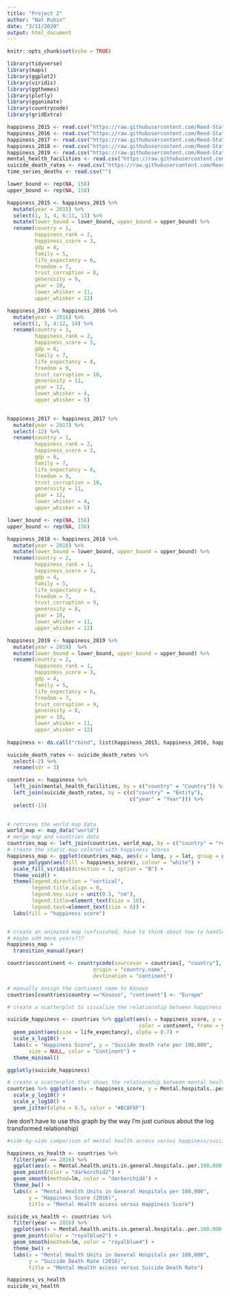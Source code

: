 ```yaml
---
title: "Project 2"
author: "Nat Rubin"
date: "3/11/2020"
output: html_document
---
```


```r
knitr::opts_chunk$set(echo = TRUE)
```

```r
library(tidyverse)
library(maps)
library(ggplot2)
library(viridis)
library(ggthemes)
library(plotly)
library(gganimate)
library(countrycode)
library(gridExtra)
```

```r
happiness_2015 <- read.csv("https://raw.githubusercontent.com/Reed-Statistics/math241S20PostGrp4/master/2015.csv?token=ANDSWNJBOL4TOHNDMTCN2B26PZABE")
happiness_2016 <- read.csv("https://raw.githubusercontent.com/Reed-Statistics/math241S20PostGrp4/master/2016.csv?token=ANDSWNPJDSBHOCDJ3XFEZGK6PZADI")
happiness_2017 <- read.csv("https://raw.githubusercontent.com/Reed-Statistics/math241S20PostGrp4/master/2017.csv?token=ANDSWNLSUG5QK23B6O6CWXS6PZAFA")
happiness_2018 <- read.csv("https://raw.githubusercontent.com/Reed-Statistics/math241S20PostGrp4/master/2018.csv?token=ANDSWNJIBN65O6CBRQRR2726PZAFW")
happiness_2019 <- read.csv("https://raw.githubusercontent.com/Reed-Statistics/math241S20PostGrp4/master/2019.csv?token=ANDSWNO6U5A4PHJ3QJBMZTS6PZAGM")
mental_health_facilities <- read.csv("https://raw.githubusercontent.com/Reed-Statistics/math241S20PostGrp4/master/mental_health_facilities.csv?token=ANDSWNOJDJM2QZZHRZY6XRC6PZAIA")
suicide_death_rates <- read.csv("https://raw.githubusercontent.com/Reed-Statistics/math241S20PostGrp4/master/suicide-death-rates.csv?token=ANDSWNKAB4OYFH5KITURBOK6PZAJG")
time_series_deaths <- read.csv("")
```

```r

lower_bound <- rep(NA, 158)
upper_bound <- rep(NA, 158)

happiness_2015 <- happiness_2015 %>%
  mutate(year = 2015) %>%
  select(1, 3, 4, 6:11, 13) %>%
  mutate(lower_bound = lower_bound, upper_bound = upper_bound) %>%
  rename(country = 1,
         happiness_rank = 2,
         happiness_score = 3,
         gdp = 4,
         family = 5,
         life_expectancy = 6,
         freedom = 7,
         trust_corruption = 8,
         generosity = 9,
         year = 10,
         lower_whisker = 11,
         upper_whisker = 12)

happiness_2016 <- happiness_2016 %>%
  mutate(year = 2016) %>%
  select(1, 3, 4:12, 14) %>%
  rename(country = 1,
         happiness_rank = 2,
         happiness_score = 3,
         gdp = 6,
         family = 7,
         life_expectancy = 8,
         freedom = 9,
         trust_corruption = 10,
         generosity = 11,
         year = 12,
         lower_whisker = 4,
         upper_whisker = 5)
  

happiness_2017 <- happiness_2017 %>%
  mutate(year = 2017) %>%
  select(-12) %>%
  rename(country = 1,
         happiness_rank = 2,
         happiness_score = 3,
         gdp = 6,
         family = 7,
         life_expectancy = 8,
         freedom = 9,
         trust_corruption = 10,
         generosity = 11,
         year = 12,
         lower_whisker = 4,
         upper_whisker = 5)

lower_bound <- rep(NA, 156)
upper_bound <- rep(NA, 156)

happiness_2018 <- happiness_2018 %>%
  mutate(year = 2018) %>%
  mutate(lower_bound = lower_bound, upper_bound = upper_bound) %>%
  rename(country = 2,
         happiness_rank = 1,
         happiness_score = 3,
         gdp = 4,
         family = 5,
         life_expectancy = 6,
         freedom = 7,
         trust_corruption = 9,
         generosity = 8,
         year = 10,
         lower_whisker = 11,
         upper_whisker = 12)

happiness_2019 <- happiness_2019 %>%
  mutate(year = 2019)  %>%
  mutate(lower_bound = lower_bound, upper_bound = upper_bound) %>%
  rename(country = 2,
         happiness_rank = 1,
         happiness_score = 3,
         gdp = 4,
         family = 5,
         life_expectancy = 6,
         freedom = 7,
         trust_corruption = 9,
         generosity = 8,
         year = 10,
         lower_whisker = 11,
         upper_whisker = 12)
  
happiness <- do.call("rbind", list(happiness_2015, happiness_2016, happiness_2017, happiness_2018, happiness_2019))
```

```r
suicide_death_rates <- suicide_death_rates %>%
  select(-2) %>%
  rename(sdr = 3)

countries <- happiness %>%
  left_join(mental_health_facilities, by = c("country" = "Country")) %>%
  left_join(suicide_death_rates, by = c(c("country" = "Entity"),
                                        c("year" = "Year"))) %>%
  select(-13)
  
```


```r
# retrieve the world map data
world_map <- map_data("world")
# merge map and countries data
countries_map <- left_join(countries, world_map, by = c("country" = "region"))
# create the static map colored with happiness scores
happiness_map <- ggplot(countries_map, aes(x = long, y = lat, group = group)) +
  geom_polygon(aes(fill = happiness_score), colour = "white") +
  scale_fill_viridis(direction = 1, option = "B") +
  theme_void() +
  theme(legend.direction = "vertical", 
        legend.title.align = 0,
        legend.key.size = unit(0.5, "cm"),
        legend.title=element_text(size = 10), 
        legend.text=element_text(size = 6)) +
  labs(fill = "happiness score")



```

```r
# create an animated map (unfinished, have to think about how to handle missing values)
# maybe add more years???
happiness_map +
  transition_manual(year)


```

```r
countries$continent <- countrycode(sourcevar = countries[, "country"],
                            origin = "country.name",
                            destination = "continent") 

# manually assign the continent name to Kosovo
countries[countries$country =="Kosovo", "continent"] <- "Europe"

# create a scatterplot to visualize the relationship between happiness and suicide

suicide_happiness <- countries %>% ggplot(aes(x = happiness_score, y = sdr, 
                                           color = continent, frame = year, ids = country)) +
  geom_point(aes(size = life_expectancy), alpha = 0.7) +
  scale_x_log10() +
  labs(x = "Happiness Score", y = "Suicide death rate per 100,000",
       size = NULL, color = "Continent") +
  theme_minimal() 

ggplotly(suicide_happiness)
```


```r
# create a scatterplot that shows the relationship between mental health facilities and happiness scores
countries %>% ggplot(aes(x = happiness_score, y = Mental.hospitals..per.100.000.population.)) +
  scale_y_log10() + 
  scale_x_log10() + 
  geom_jitter(alpha = 0.5, color = "#BC8F8F")
```
(we don't have to use this graph by the way I'm just curious about the log transformed relationship)

```r
#side-by-side comparison of mental health access versus happiness/suicide rate

happiness_vs_health <- countries %>%
  filter(year == 2016) %>%
  ggplot(aes(x = Mental.health.units.in.general.hospitals..per.100.000.population., y = happiness_score), na.rm = TRUE) +
  geom_point(color = "darkorchid2") +
  geom_smooth(method=lm, color = "darkorchid4") +
  theme_bw() +
  labs(x = "Mental Health Units in General Hospitals per 100,000",
       y = "Happiness Score (2016)",
       title = "Mental Health access versus Happiness Score")

suicide_vs_health <- countries %>%
  filter(year == 2016) %>%
  ggplot(aes(x = Mental.health.units.in.general.hospitals..per.100.000.population., y = sdr), na.rm = TRUE) +
  geom_point(color = "royalblue2") +
  geom_smooth(method=lm, color = "royalblue4") +
  theme_bw() +
  labs(x = "Mental Health Units in General Hospitals per 100,000",
       y = "Suicide Death Rate (2016)",
       title = "Mental Health access versus Suicide Death Rate")

happiness_vs_health
suicide_vs_health

```
